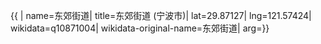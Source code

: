 {{ {{{1|PRC admin/showdata}}}|
name=东郊街道|
title=东郊街道 (宁波市)|
lat=29.87127|
lng=121.57424|
wikidata=q10871004|
wikidata-original-name=东郊街道|
arg={{{arg|}}}}}